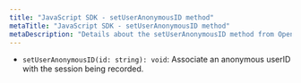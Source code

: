 ```yaml
---
title: "JavaScript SDK - setUserAnonymousID method"
metaTitle: "JavaScript SDK - setUserAnonymousID method"
metaDescription: "Details about the setUserAnonymousID method from OpenReplay's SDK"
---
```


- `setUserAnonymousID(id: string): void`: Associate an anonymous userID with the session being recorded.


